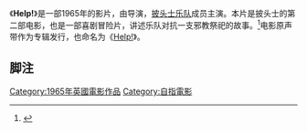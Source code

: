 {{about|电影|同名电影原声带|Help!|同名歌曲|Help! (歌曲)}}

{{Infobox Film
| name           = Help!
| image          = <!-- 檔案不存在 Helponesheet.jpg ，可從英文維基百科取得 -->
| caption        = 
| director       = [[Richard_Lester|Richard Lester]]
| producer       = [[Walter_Shenson|Walter Shenson]]
| writer         = [[Charles_Wood_(playwright)|Charles Wood]]<br />[[Marc_Behm|Marc Behm]]
| story          = Marc Behm
| starring       = [[John_Lennon|John Lennon]]<br>[[Paul_McCartney|Paul McCartney]]<br>[[George_Harrison|George Harrison]]<br>[[Ringo_Starr|Ringo Starr]]<br>[[Leo_McKern|Leo McKern]]<br>[[Eleanor_Bron|Eleanor Bron]]<br>[[John_Bluthal|John Bluthal]]<br>[[Patrick_Cargill|Patrick Cargill]]<br>[[Victor_Spinetti|Victor Spinetti]]<br>[[Roy_Kinnear|Roy Kinnear]]<br>[[Mal_Evans|Mal Evans]]
| music          = [[The_Beatles|The Beatles]]<br>[[George_Martin|George Martin]]<br>[[Ken_Thorne|Ken Thorne]]
| cinematography = [[David_Watkin_(cinematographer)|David Watkin]]
| editing        = John Victor Smith
| studio         = Walter Shenson Films<br>[[Apple_Corps|Subafilms]]
| distributor    = [[United_Artists|United Artists]]
| released       = {{film date|1965|7|29|df=y}}
| runtime        = 92 minutes
| country        = United Kingdom
| language       = English
| budget         = $1.5 million<ref>{{Cite web|url=http://www.imdb.com/title/tt0059260/business|publisher=[[IMDb|IMDb]]|title=Help!, Box Office Information|accessdate=22 January 2013|archive-date=2016-02-02|archive-url=https://web.archive.org/web/20160202000614/http://www.imdb.com/title/tt0059260/business|dead-url=no}}</ref>
| gross          = $12,066,667<ref>{{Cite web|url=http://www.the-numbers.com/movies/1965/00235.php|publisher=The Numbers|title=Help!, Box Office Information|accessdate=22 January 2013|archive-date=2014-03-14|archive-url=https://web.archive.org/web/20140314013250/http://www.the-numbers.com/movies/1965/00235.php|dead-url=no}}</ref>
}}

《'''Help!'''》是一部1965年的影片，由{{link-en|理查德·莱斯特|Richard Lester}}导演，[[披头士乐队|披头士乐队]]成员主演。本片是披头士的第二部电影，也是一部喜剧冒险片，讲述乐队对抗一支邪教祭祀的故事。<ref name=Beatles.com>{{cite web|title=Help!|url=http://www.beatles.com/#/films/Help|publisher=Beatles.com|accessdate=2 September 2011|archive-date=2012-09-18|archive-url=https://www.webcitation.org/6AlSJj5vb?url=http://www.beatles.com/#/films/Help|dead-url=no}}</ref>电影原声带作为专辑发行，也命名为《[[Help!|Help!]]》。

==脚注==
{{Reflist}}

{{披头士乐队}}

[[Category:1965年英國電影作品|Category:1965年英國電影作品]]
[[Category:自指電影|Category:自指電影]]